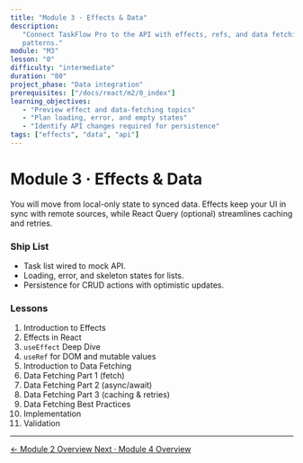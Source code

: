 ```yaml
---
title: "Module 3 · Effects & Data"
description:
   "Connect TaskFlow Pro to the API with effects, refs, and data fetching
   patterns."
module: "M3"
lesson: "0"
difficulty: "intermediate"
duration: "80"
project_phase: "Data integration"
prerequisites: ["/docs/react/m2/0_index"]
learning_objectives:
   - "Preview effect and data-fetching topics"
   - "Plan loading, error, and empty states"
   - "Identify API changes required for persistence"
tags: ["effects", "data", "api"]
---
```


# Module 3 · Effects & Data

You will move from local-only state to synced data. Effects keep your UI in sync
with remote sources, while React Query (optional) streamlines caching and
retries.

### Ship List

-  Task list wired to mock API.
-  Loading, error, and skeleton states for lists.
-  Persistence for CRUD actions with optimistic updates.

### Lessons

1. Introduction to Effects
2. Effects in React
3. `useEffect` Deep Dive
4. `useRef` for DOM and mutable values
5. Introduction to Data Fetching
6. Data Fetching Part 1 (fetch)
7. Data Fetching Part 2 (async/await)
8. Data Fetching Part 3 (caching & retries)
9. Data Fetching Best Practices
10.   Implementation
11.   Validation

---

<div className='mt-8 flex justify-between'>
   <a
      href='/docs/react/m2/0_index'
      className='text-sm font-medium text-muted-foreground hover:text-foreground'
   >
      ← Module 2 Overview
   </a>
   <a
      href='/docs/react/m4/0_index'
      className='text-sm font-medium text-primary hover:text-primary/80'
   >
      Next · Module 4 Overview
   </a>
</div>
